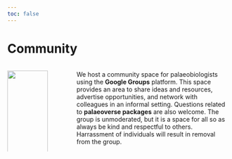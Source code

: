 ```yaml
---
toc: false
---
```


# Community

::: columns
::: {.column width="20%"}
[![](images/google-groups.png){fig-align="left" width="100%"}](https://groups.google.com/g/palaeoverse)
:::

::: {.column width="5%"}
<!-- empty column to create gap -->
:::

::: {.column width="75%"}
::: justify
We host a community space for palaeobiologists using the <a href="https://groups.google.com/g/palaeoverse" style="text-decoration: none">**Google Groups**</a> platform. This space provides an area to share ideas and resources, advertise opportunities, and network with colleagues in an informal setting. Questions related to <a href="./package.qmd" style="text-decoration: none">**palaeoverse packages**</a> are also welcome. The group is unmoderated, but it is a space for all so as always be kind and respectful to others. Harrassment of individuals will result in removal from the group.
:::
:::
:::

